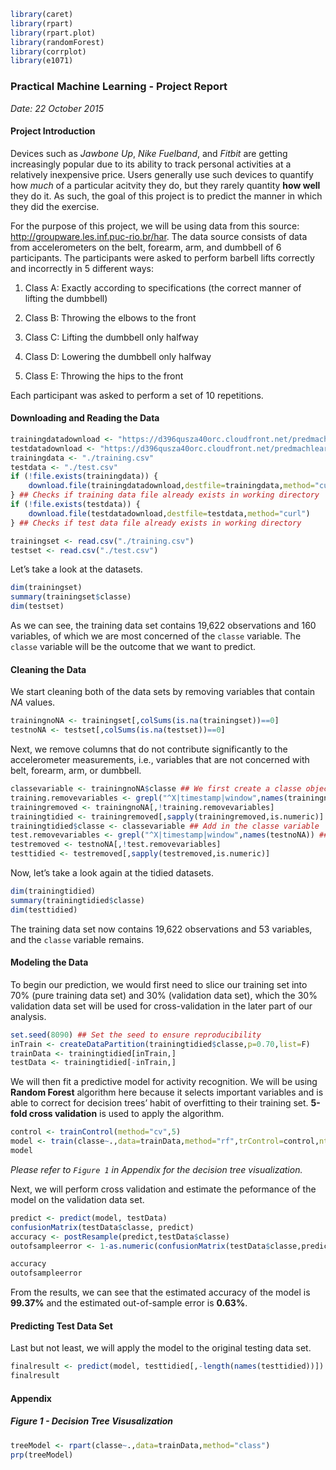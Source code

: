 ```r
library(caret)
library(rpart)
library(rpart.plot)
library(randomForest)
library(corrplot)
library(e1071)
```
### Practical Machine Learning - Project Report
*Date: 22 October 2015*

#### Project Introduction
Devices such as *Jawbone Up*, *Nike Fuelband*, and *Fitbit* are getting increasingly popular due to its ability to track personal activities at a relatively inexpensive price. Users generally use such devices to quantify how *much* of a particular acitvity they do, but they rarely quantity **how well** they do it. As such, the goal of this project is to predict the manner in which they did the exercise.

For the purpose of this project, we will be using data from this source: [http://groupware.les.inf.puc-rio.br/har](http://groupware.les.inf.puc-rio.br/har). The data source consists of data from accelerometers on the belt, forearm, arm, and dumbbell of 6 participants. The participants were asked to perform barbell lifts correctly and incorrectly in 5 different ways:

1. Class A: Exactly according to specifications (the correct manner of lifting the dumbbell)

2. Class B: Throwing the elbows to the front

3. Class C: Lifting the dumbbell only halfway

4. Class D: Lowering the dumbbell only halfway

5. Class E: Throwing the hips to the front

Each participant was asked to perform a set of 10 repetitions.

#### Downloading and Reading the Data
``` r
trainingdatadownload <- "https://d396qusza40orc.cloudfront.net/predmachlearn/pml-training.csv"
testdatadownload <- "https://d396qusza40orc.cloudfront.net/predmachlearn/pml-testing.csv"
trainingdata <- "./training.csv"
testdata <- "./test.csv"
if (!file.exists(trainingdata)) {
    download.file(trainingdatadownload,destfile=trainingdata,method="curl")
} ## Checks if training data file already exists in working directory
if (!file.exists(testdata)) {
    download.file(testdatadownload,destfile=testdata,method="curl")
} ## Checks if test data file already exists in working directory
```
``` r
trainingset <- read.csv("./training.csv")
testset <- read.csv("./test.csv")
```

Let's take a look at the datasets.
``` r
dim(trainingset)
summary(trainingset$classe)
dim(testset)
```

As we can see, the training data set contains 19,622 observations and 160 variables, of which we are most concerned of the `classe` variable. The `classe` variable will be the outcome that we want to predict.

#### Cleaning the Data
We start cleaning both of the data sets by removing variables that contain *NA* values.
``` r
trainingnoNA <- trainingset[,colSums(is.na(trainingset))==0]
testnoNA <- testset[,colSums(is.na(testset))==0]
```

Next, we remove columns that do not contribute significantly to the accelerometer measurements, i.e., variables that are not concerned with belt, forearm, arm, or dumbbell.
``` r
classevariable <- trainingnoNA$classe ## We first create a classe object based on the values extracted from the training data set so that we can add it back to the tidied dataset later.
training.removevariables <- grepl("^X|timestamp|window",names(trainingnoNA)) ## Get the column numbers of the variables which we want to remove
trainingremoved <- trainingnoNA[,!training.removevariables]
trainingtidied <- trainingremoved[,sapply(trainingremoved,is.numeric)] 
trainingtidied$classe <- classevariable ## Add in the classe variable
test.removevariables <- grepl("^X|timestamp|window",names(testnoNA)) ## Do the same thing for the test set
testremoved <- testnoNA[,!test.removevariables]
testtidied <- testremoved[,sapply(testremoved,is.numeric)]
```

Now, let's take a look again at the tidied datasets.
``` r
dim(trainingtidied)
summary(trainingtidied$classe)
dim(testtidied)
```
The training data set now contains 19,622 observations and 53 variables, and the `classe` variable remains.

#### Modeling the Data
To begin our prediction, we would first need to slice our training set into 70% (pure training data set) and 30% (validation data set), which the 30% validation data set will be used for cross-validation in the later part of our analysis.

``` r
set.seed(8090) ## Set the seed to ensure reproducibility
inTrain <- createDataPartition(trainingtidied$classe,p=0.70,list=F)
trainData <- trainingtidied[inTrain,]
testData <- trainingtidied[-inTrain,]
```

We will then fit a predictive model for activity recognition. We will be using **Random Forest** algorithm here because it selects important variables and is able to correct for decision trees' habit of overfitting to their training set. **5-fold cross validation** is used to apply the algorithm.

``` r
control <- trainControl(method="cv",5)
model <- train(classe~.,data=trainData,method="rf",trControl=control,ntree=250)
model
```

*Please refer to `Figure 1` in Appendix for the decision tree visualization.*

Next, we will perform cross validation and estimate the peformance of the model on the validation data set.
``` r
predict <- predict(model, testData)
confusionMatrix(testData$classe, predict)
accuracy <- postResample(predict,testData$classe)
outofsampleerror <- 1-as.numeric(confusionMatrix(testData$classe,predict)$overall[1])

accuracy
outofsampleerror
````

From the results, we can see that the estimated accuracy of the model is **99.37%** and the estimated out-of-sample error is **0.63%**.

#### Predicting Test Data Set
Last but not least, we will apply the model to the original testing data set.
``` r
finalresult <- predict(model, testtidied[,-length(names(testtidied))])
finalresult
```

#### Appendix
##### Figure 1 - Decision Tree Visusalization
``` r
treeModel <- rpart(classe~.,data=trainData,method="class")
prp(treeModel)
```